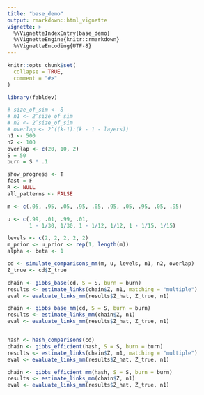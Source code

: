 ```yaml
---
title: "base_demo"
output: rmarkdown::html_vignette
vignette: >
  %\VignetteIndexEntry{base_demo}
  %\VignetteEngine{knitr::rmarkdown}
  %\VignetteEncoding{UTF-8}
---
```


```r
knitr::opts_chunk$set(
  collapse = TRUE,
  comment = "#>"
)
```

```r
library(fabldev)
```


```r
# size_of_sim <- 8
# n1 <- 2^size_of_sim
# n2 <- 2^size_of_sim
# overlap <- 2^((k-1):(k - 1 - layers))
n1 <- 500
n2 <- 100
overlap <- c(20, 10, 2)
S = 50
burn = S * .1

show_progress <- T
fast = F
R <- NULL
all_patterns <- FALSE

m <- c(.05, .95, .05, .95, .05, .95, .05, .95, .05, .95)

u <- c(.99, .01, .99, .01, 
       1 - 1/30, 1/30, 1 - 1/12, 1/12, 1 - 1/15, 1/15)

levels <- c(2, 2, 2, 2, 2)
m_prior <- u_prior <- rep(1, length(m))
alpha <- beta <- 1

cd <- simulate_comparisons_mm(m, u, levels, n1, n2, overlap)
Z_true <- cd$Z_true

chain <- gibbs_base(cd, S = S, burn = burn)
results <- estimate_links(chain$Z, n1, matching = "multiple")
eval <- evaluate_links_mm(results$Z_hat, Z_true, n1)

chain <- gibbs_base_mm(cd, S = S, burn = burn)
results <- estimate_links_mm(chain$Z, n1)
eval <- evaluate_links_mm(results$Z_hat, Z_true, n1)


hash <- hash_comparisons(cd)
chain <- gibbs_efficient(hash, S = S, burn = burn)
results <- estimate_links(chain$Z, n1, matching = "multiple")
eval <- evaluate_links_mm(results$Z_hat, Z_true, n1)

chain <- gibbs_efficient_mm(hash, S = S, burn = burn)
results <- estimate_links_mm(chain$Z, n1)
eval <- evaluate_links_mm(results$Z_hat, Z_true, n1)

```

```r

```

